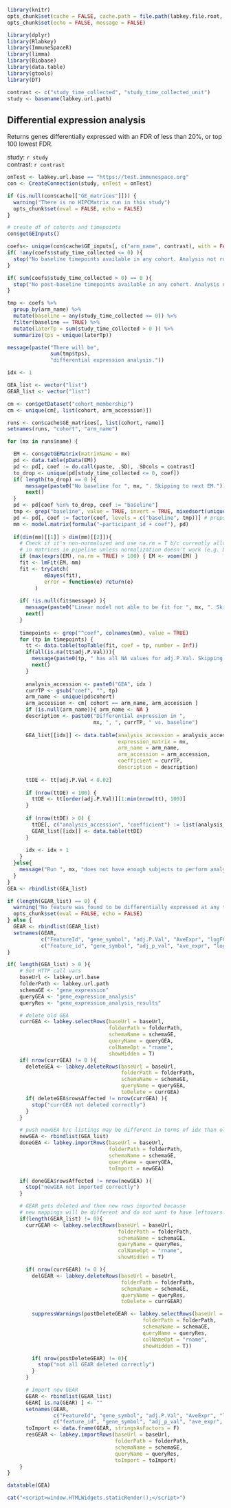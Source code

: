 ```r
library(knitr)
opts_chunk$set(cache = FALSE, cache.path = file.path(labkey.file.root, "cache/DifferentialExpressionAnalysis/"))
opts_chunk$set(echo = FALSE, message = FALSE)
```

```r
library(dplyr)
library(Rlabkey)
library(ImmuneSpaceR)
library(limma)
library(Biobase)
library(data.table)
library(gtools)
library(DT)
```

```r
contrast <- c("study_time_collected", "study_time_collected_unit")
study <- basename(labkey.url.path)
```

## Differential expression analysis

Returns genes differentially expressed with an FDR of less than 20%, or top 100 lowest FDR.

study: `r study`  
contrast: `r contrast`

```r
onTest <- labkey.url.base == "https://test.immunespace.org"
con <- CreateConnection(study, onTest = onTest)

if (is.null(con$cache[["GE_matrices"]])) {
  warning("There is no HIPCMatrix run in this study")
  opts_chunk$set(eval = FALSE, echo = FALSE)
}

# create df of cohorts and timepoints
con$getGEInputs()

coefs<- unique(con$cache$GE_inputs[, c("arm_name", contrast), with = FALSE])
if( !any(coefs$study_time_collected <= 0) ){
  stop("No baseline timepoints available in any cohort. Analysis not run.")
}

if( sum(coefs$study_time_collected > 0) == 0 ){
  stop("No post-baseline timepoints available in any cohort. Analysis not run.")
}

tmp <- coefs %>%
  group_by(arm_name) %>%
  mutate(baseline = any(study_time_collected <= 0)) %>%
  filter(baseline == TRUE) %>%
  mutate(laterTp = sum(study_time_collected > 0 )) %>%
  summarize(tps = unique(laterTp))

message(paste("There will be", 
              sum(tmp$tps), 
              "differential expression analysis."))
```

```r
idx <- 1

GEA_list <- vector("list")
GEAR_list <- vector("list")

cm <- con$getDataset("cohort_membership")
cm <- unique(cm[, list(cohort, arm_accession)])

runs <- con$cache$GE_matrices[, list(cohort, name)]
setnames(runs, "cohort", "arm_name")

for (mx in runs$name) {

  EM <- con$getGEMatrix(matrixName = mx)
  pd <- data.table(pData(EM))
  pd <- pd[, coef := do.call(paste, .SD), .SDcols = contrast]
  to_drop <- unique(pd[study_time_collected <= 0, coef])
  if( length(to_drop) == 0 ){
      message(paste0("No baseline for ", mx, ". Skipping to next EM."))
      next()
  }
  pd <- pd[coef %in% to_drop, coef := "baseline"]
  tmp <- grep("baseline", value = TRUE, invert = TRUE, mixedsort(unique(pd$coef)))
  pd <- pd[, coef := factor(coef, levels = c("baseline", tmp))] # preps coef col for use in model
  mm <- model.matrix(formula("~participant_id + coef"), pd)
  
  if(dim(mm)[[1]] > dim(mm)[[2]]){
    # Check if it's non-normalized and use na.rm = T b/c currently allowing NAs to remain
    # in matrices in pipeline unless normalization doesn't work (e.g. DEseq)
    if (max(exprs(EM), na.rm = TRUE) > 100) { EM <- voom(EM) }
    fit <- lmFit(EM, mm)
    fit <- tryCatch(
            eBayes(fit),
            error = function(e) return(e)
         )   
  
    if( !is.null(fit$message) ){  
      message(paste0("Linear model not able to be fit for ", mx, ". Skipping to next matrix"))
      next() 
    }   
  
    timepoints <- grep("^coef", colnames(mm), value = TRUE)
    for (tp in timepoints) {
      tt <- data.table(topTable(fit, coef = tp, number = Inf))
      if(all(is.na(tt$adj.P.Val))){
        message(paste0(tp, " has all NA values for adj.P.Val. Skipping to next coef."))
        next()
      }
 
      analysis_accession <- paste0("GEA", idx )
      currTP <- gsub("coef", "", tp)
      arm_name <- unique(pd$cohort)
      arm_accession <- cm[ cohort == arm_name, arm_accession ]
      if (is.null(arm_name)){ arm_name <- NA }
      description <- paste0("Differential expression in ",
                            mx, ", ", currTP, " vs. baseline")
  
      GEA_list[[idx]] <- data.table(analysis_accession = analysis_accession,
                                    expression_matrix = mx,
                                    arm_name = arm_name,
                                    arm_accession = arm_accession,
                                    coefficient = currTP,
                                    description = description)
  
      ttDE <- tt[adj.P.Val < 0.02]
  
      if (nrow(ttDE) < 100) {
        ttDE <- tt[order(adj.P.Val)][1:min(nrow(tt), 100)]
      }
  
      if (nrow(ttDE) > 0) {
        ttDE[, c("analysis_accession", "coefficient") := list(analysis_accession, currTP)]
        GEAR_list[[idx]] <- data.table(ttDE)
      }
  
      idx <- idx + 1
    }
  }else{
    message("Run ", mx, "does not have enough subjects to perform analysis.")
  }
}
GEA <- rbindlist(GEA_list)

if (length(GEAR_list) == 0) {
  warning("No feature was found to be differentially expressed at any timepoint.")
  opts_chunk$set(eval = FALSE, echo = FALSE)
} else {
  GEAR <- rbindlist(GEAR_list)
  setnames(GEAR,
           c("FeatureId", "gene_symbol", "adj.P.Val", "AveExpr", "logFC", "P.Value", "t"),
           c("feature_id", "gene_symbol", "adj_p_val", "ave_expr", "log_fc", "p_value", "statistic"))
}
```

```r

if( length(GEA_list) > 0 ){
    # Set HTTP call vars
    baseUrl <- labkey.url.base
    folderPath <- labkey.url.path
    schemaGE <- "gene_expression"
    queryGEA <- "gene_expression_analysis"
    queryRes <- "gene_expression_analysis_results"

    # delete old GEA
    currGEA <- labkey.selectRows(baseUrl = baseUrl,
                                 folderPath = folderPath,
                                 schemaName = schemaGE,
                                 queryName = queryGEA,
                                 colNameOpt = "rname",
                                 showHidden = T)
    if( nrow(currGEA) != 0 ){
      deleteGEA <- labkey.deleteRows(baseUrl = baseUrl,
                                     folderPath = folderPath,
                                     schemaName = schemaGE,
                                     queryName = queryGEA,
                                     toDelete = currGEA)
      if( deleteGEA$rowsAffected != nrow(currGEA) ){
        stop("currGEA not deleted correctly")
      }
    }

    # push newGEA b/c listings may be different in terms of idx than old
    newGEA <- rbindlist(GEA_list)
    doneGEA <- labkey.importRows(baseUrl = baseUrl,
                                 folderPath = folderPath,
                                 schemaName = schemaGE,
                                 queryName = queryGEA,
                                 toImport = newGEA)

    if( doneGEA$rowsAffected != nrow(newGEA) ){
      stop("newGEA not imported correctly")
    }

    # GEAR gets deleted and then new rows imported because
    # new mappings will be different and do not want to have leftovers
    if(length(GEAR_list) != 0){
      currGEAR <- labkey.selectRows(baseUrl = baseUrl,
                                    folderPath = folderPath,
                                    schemaName = schemaGE,
                                    queryName = queryRes,
                                    colNameOpt = "rname",
                                    showHidden = T)

      if( nrow(currGEAR) != 0 ){
        delGEAR <- labkey.deleteRows(baseUrl = baseUrl,
                                     folderPath = folderPath,
                                     schemaName = schemaGE,
                                     queryName = queryRes,
                                     toDelete = currGEAR)

        suppressWarnings(postDeleteGEAR <- labkey.selectRows(baseUrl = baseUrl,
                                            folderPath = folderPath,
                                            schemaName = schemaGE,
                                            queryName = queryRes,
                                            colNameOpt = "rname",
                                            showHidden = T))

        if( nrow(postDeleteGEAR) != 0){
          stop("not all GEAR deleted correctly")
        }
      }

      # Import new GEAR
      GEAR <- rbindlist(GEAR_list)
      GEAR[ is.na(GEAR) ] <- ""
      setnames(GEAR,
               c("FeatureId", "gene_symbol", "adj.P.Val", "AveExpr", "logFC", "P.Value", "t"),
               c("feature_id", "gene_symbol", "adj_p_val", "ave_expr", "log_fc", "p_value", "statistic"))
      toImport <- data.frame(GEAR, stringsAsFactors = F)
      resGEAR <- labkey.importRows(baseUrl = baseUrl,
                                   folderPath = folderPath,
                                   schemaName = schemaGE,
                                   queryName = queryRes,
                                   toImport = toImport)
    }
}
```

```r
datatable(GEA)
```

```r
cat("<script>window.HTMLWidgets.staticRender();</script>")
```

